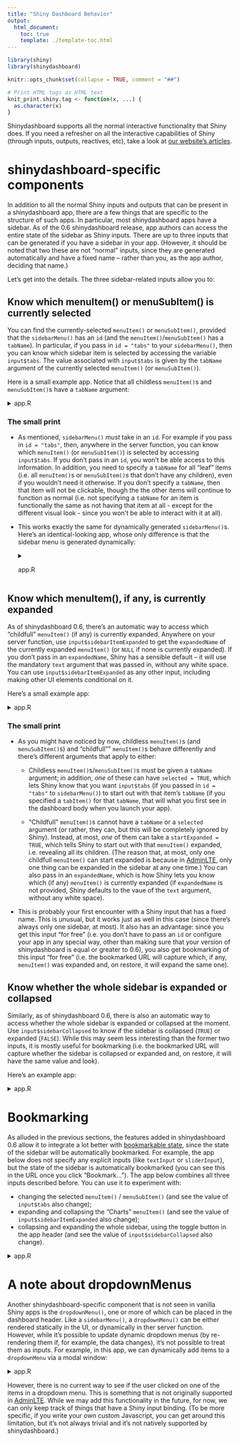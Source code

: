 ```yaml
---
title: "Shiny Dashboard Behavior"
output:
  html_document:
    toc: true
    template: ./template-toc.html
---
```


```r
library(shiny)
library(shinydashboard)

knitr::opts_chunk$set(collapse = TRUE, comment = "##")

# Print HTML tags as HTML text
knit_print.shiny.tag <- function(x, ...) {
  as.character(x)
}
```

Shinydashboard supports all the normal interactive functionality that Shiny does. If you need a refresher on all the interactive capabilities of Shiny (through inputs, outputs, reactives, etc), take a look at [our website's articles](https://shiny.rstudio.com/articles/).

# shinydashboard-specific components

In addition to all the normal Shiny inputs and outputs that can be present in a shinydashboard app, there are a few things that are specific to the structure of such apps. In particular, most shinydashboard apps have a sidebar. As of the 0.6 shinydashboard release, app authors can access the entire state of the sidebar as Shiny inputs. There are up to three inputs that can be generated if you have a sidebar in your app. (However, it should be noted that two these are not "normal" inputs, since they are generated automatically and have a fixed name -- rather than you, as the app author, deciding that name.)

Let's get into the details. The three sidebar-related inputs allow you to:

## Know which **menuItem()** or **menuSubItem()** is currently selected

You can find the currently-selected `menuItem()` or `menuSubItem()`, provided that the `sidebarMenu()` has an `id` (and the `menuItem()`/`menuSubItem()` has a `tabName`). In particular, if you pass in `id = "tabs"` to your `sidebarMenu()`, then you can know which sidebar item is selected by accessing the variable `input$tabs`. The value associated with `input$tabs` is given by the `tabName` argument of the currently selected `menuItem()` (or `menuSubItem()`).
  
Here is a small example app. Notice that all childless `menuItem()`s and `menuSubItem()`s have a `tabName` argument:

<details>
  <summary>app.R</summary>
  
```r
library(shiny)
library(shinydashboard)

ui <- dashboardPage(
  dashboardHeader(), 
  dashboardSidebar(
    sidebarMenu(
      # Setting id makes input$tabs give the tabName of currently-selected tab
      id = "tabs",
      
      menuItem("Dashboard", tabName = "dashboard", icon = icon("dashboard")),
      menuItem("Widgets", icon = icon("th"), tabName = "widgets"),
      menuItem("Charts", icon = icon("bar-chart-o"),
        menuSubItem("Sub-item 1", tabName = "subitem1"),
        menuSubItem("Sub-item 2", tabName = "subitem2")
      )
    ),
    textOutput("res")
  ),
  dashboardBody(
    tabItems(
      tabItem("dashboard", "Dashboard tab content"),
      tabItem("widgets", "Widgets tab content"),
      tabItem("subitem1", "Sub-item 1 tab content"),
      tabItem("subitem2", "Sub-item 2 tab content") 
    )
  )
)

server <- function(input, output, session) {
  output$res <- renderText({
    paste("You've selected:", input$tabs)
  })
}

shinyApp(ui, server)
```

</details>

### The small print

- As mentioned, `sidebarMenu()` _must_ take in an `id`. For example if you pass in `id = "tabs"`, then, anywhere in the server function, you can know which `menuItem()` (or `menuSubItem()`) is selected by accessing `input$tabs`. If you don't pass in an `id`, you won't be able access to this information. In addition, you need to specify a `tabName` for all "leaf" items (i.e. all `menuItem()`s or `menuSubItem()`s that don't have any children), even if you wouldn't need it otherwise. If you don't specify a `tabName`, then that item will not be clickable, though the the other items will continue to function as normal (i.e. not specifying a `tabName` for an item is functionally the same as not having that item at all - except for the different visual look - since you won't be able to interact with it at all).


- This works exactly the same for dynamically generated `sidebarMenu()`s. Here's an identical-looking app, whose only difference is that the sidebar menu is generated dynamically:

    <details>
      <summary>app.R</summary>
    
    ```r
    library(shiny)
    library(shinydashboard)
    
    ui <- dashboardPage(
      dashboardHeader(), 
      dashboardSidebar(
        sidebarMenuOutput("menu"),
        textOutput("res")
      ),
      dashboardBody(
        tabItems(
          tabItem("dashboard", "Dashboard tab content"),
          tabItem("widgets", "Widgets tab content"),
          tabItem("subitem1", "Sub-item 1 tab content"),
          tabItem("subitem2", "Sub-item 2 tab content") 
        )
      )
    )
    
    server <- function(input, output, session) {
      output$res <- renderText({
        paste("You've selected:", input$tabs)
      })
      output$menu <- renderMenu({
        sidebarMenu(
          # Setting id makes input$tabs give the tabName of currently-selected tab
          id = "tabs",
          
          menuItem("Dashboard", tabName = "dashboard", icon = icon("dashboard")),
          menuItem("Widgets", icon = icon("th"), tabName = "widgets"),
          menuItem("Charts", icon = icon("bar-chart-o"),
            menuSubItem("Sub-item 1", tabName = "subitem1"),
            menuSubItem("Sub-item 2", tabName = "subitem2")
          )
        )
      })
    }
    
    shinyApp(ui, server)
    ```
      
    </details>


## Know which **menuItem()**, if any, is currently expanded

As of shinydashboard 0.6, there's an automatic way to access which "childfull" `menuItem()` (if any) is currently expanded. Anywhere on your server function, use `input$sidebarItemExpanded` to get the `expandedName` of the currently expanded `menuItem()` (or `NULL` if none is currently expanded). If you don't pass in an `expandedName`, Shiny has a sensible default -- it will use the mandatory `text` argument that was passed in, without any white space. You can use `input$sidebarItemExpanded` as any other input, including making other UI elements conditional on it.

Here's a small example app:

<details>
  <summary>app.R</summary>
  
```r
library(shiny)
library(shinydashboard)

ui <- dashboardPage(
  dashboardHeader(), 
  dashboardSidebar(
    sidebarMenu(
      menuItem("Dashboard", tabName = "dashboard", icon = icon("dashboard")),
      menuItem("Widgets", icon = icon("th"), tabName = "widgets"),
      menuItem("Charts", icon = icon("bar-chart-o",), startExpanded = TRUE,
        menuSubItem("Sub-item 1", tabName = "subitem1"),
        menuSubItem("Sub-item 2", tabName = "subitem2")
      )
    ),
    textOutput("res")
  ),
  dashboardBody(
    tabItems(
      tabItem("dashboard", "Dashboard tab content"),
      tabItem("widgets", "Widgets tab content"),
      tabItem("subitem1", "Sub-item 1 tab content"),
      tabItem("subitem2", "Sub-item 2 tab content") 
    )
  )
)

server <- function(input, output, session) {
  output$res <- renderText({
    req(input$sidebarItemExpanded)
    paste("Expanded menuItem:", input$sidebarItemExpanded)
  })
}

shinyApp(ui, server)
```

</details>

### The small print

- As you might have noticed by now, childless `menuItem()`s (and `menuSubItem()`s) and "childfull"" `menuItem()`s behave differently and there's different arguments that apply to either:

    - Childless `menuItem()`s/`menuSubItem()`s must be given a `tabName` argument; in addition, *one* of these can have `selected = TRUE`, which lets Shiny know that you want `input$tabs` (if you passed in `id = "tabs"` to `sidebarMenu()`) to start out with that item's `tabName` (if you specified a `tabItem()` for that `tabName`, that will what you first see in the dashboard body when you launch your app).
  
    - "Childfull" `menuItem()`s cannot have a `tabName` or a `selected` argument (or rather, they can, but this will be completely ignored by Shiny). Instead, at most, *one* of them can take a `startExpanded = TRUE`, which tells Shiny to start out with that `menuItem()` expanded, i.e. revealing all its children. (The reason that, at most, only one childfull `menuItem()` can start expanded is because in [AdminLTE](https://almsaeedstudio.com/preview), only one thing can be expanded in the sidebar at any one time.) You can also pass in an `expandedName`, which is how Shiny lets you know which (if any) `menuItem()` is currently expanded (if `expandedName` is not provided, Shiny defaults to the vaue of the `text` argument, without any white space).

- This is probably your first encounter with a Shiny input that has a fixed name. This is unusual, but it works just as well in this case (since there's always only one sidebar, at most). It also has an advantage: since you get this input "for free" (i.e. you don't have to pass an `id` or configure your app in any special way, other than making sure that your version of shinydashboard is equal or greater to 0.6), you also get bookmarking of this input "for free" (i.e. the bookmarked URL will capture which, if any, `menuItem()` was expanded and, on restore, it will expand the same one).

## Know whether the whole sidebar is expanded or collapsed

Similarly, as of shinydashboard 0.6, there is also an automatic way to access whether the whole sidebar is expanded or collapsed at the moment. Use `input$sidebarCollapsed` to know if the sidebar is collapsed (`TRUE`) or expanded (`FALSE`). While this may seem less interesting than the former two inputs, it is mostly useful for bookmarking (i.e. the bookmarked URL will capture whether the sidebar is collapsed or expanded and, on restore, it will have the same value and look).

Here's an example app:

<details>
  <summary>app.R</summary>
  
```r
library(shiny)
library(shinydashboard)

ui <- dashboardPage(
  dashboardHeader(), 
  dashboardSidebar(),
  dashboardBody(
    textOutput("res")
  )
)

server <- function(input, output, session) {
  output$res <- renderText({
    if (input$sidebarCollapsed) {
      "Sidebar is collapsed"
    } else {
      "Sidebar is expanded"
    }
  })
}

shinyApp(ui, server)
```

</details>


# Bookmarking

As alluded in the previous sections, the features added in shinydashboard 0.6 allow it to integrate a lot better with [bookmarkable state](https://shiny.rstudio.com/articles/bookmarking-state.html), since the state of the sidebar will be automatically bookmarked. For example, the app below does not specify any explicit inputs (like `textInput` or `sliderInput`), but the state of the sidebar is automatically bookmarked (you can see this in the URL once you click "Bookmark..."). The app below combines all three inputs described before. You can use it to experiment with:

 - changing the selected `menuItem()` / `menuSubItem()` (and see the value of `input$tabs` also change);
 - expanding and collapsing the "Charts" `menuItem()` (and see the value of `input$sidebarItemExpanded` also change);
 - collapsing and expanding the whole sidebar, using the toggle button in the app header (and see the value of `input$sidebarCollapsed` also change).

<details>
  <summary>app.R</summary>
  
```r
library(shiny)
library(shinydashboard)

ui <- function(req) {
  dashboardPage(
    dashboardHeader(),
    dashboardSidebar(
      sidebarMenu(id = "tabs",
        menuItem("Dashboard", tabName = "dashboard", icon = icon("dashboard")),
        menuItem("Widgets", icon = icon("th"), tabName = "widgets"),
        menuItem("Charts", icon = icon("bar-chart-o"),
          menuSubItem("Sub-item 1", tabName = "subitem1"),
          menuSubItem("Sub-item 2", tabName = "subitem2")
        )
      )
    ),
    dashboardBody(
      bookmarkButton()
    )
  )
}

server <- function(input, output, session) {}

shinyApp(ui, server, enableBookmarking = "url")
```

</details>
 
# A note about **dropdownMenu**s

Another shinydashboard-specific component that is not seen in vanilla Shiny apps is the `dropdownMenu()`, one or more of which can be placed in the dashboard header. Like a `sidebarMenu()`, a `dropdownMenu()` can be either rendered statically in the UI, or dynamically in ther server function. However, while it's possible to update dynamic dropdown menus (by re-rendering them if, for example, the data changes), it's not possible to treat them as inputs. For example, in this app, we can dynamically add items to a `dropdownMenu` via a modal window:

<details>
  <summary>app.R</summary>
  
```r
library(shiny)
library(shinydashboard)

ui <- dashboardPage(
  dashboardHeader(
    dropdownMenuOutput("menu")
  ),
  dashboardSidebar(
    helpText("Add another item to the dropdown menu by clicking ",
             "on the button below"),
    actionButton("addItem", "Add another item")
  ),
  dashboardBody()
)

server <- function(input, output, session) {
  tasks <-  reactiveValues(
      code = list(id = "code", value = 15, color = "aqua",
                  text = "Refactor code"),
      layout = list(id = "layout", value = 40, color = "green",
                    text = "Design new layout"),
      docs = list(id = "docs", value = 25, color = "red",
                  text = "Write documentation")
    )

  # actually render the dropdownMenu
  output$menu <- renderMenu({
    items <- lapply(tasks, function(el) {
      taskItem(value = el$value, color = el$color, text = el$text)
    })
    dropdownMenu(
      type = "tasks", badgeStatus = "danger",
      .list = items
    )
  })

  observeEvent(input$addItem, {
    showModal(modalDialog(title = "Add new task",
      textInput(paste0("id", input$addItem), "Task ID"),
      numericInput(paste0("val", input$addItem), "Task value", 0),
      selectInput(paste0("col", input$addItem), "Task color",
        choices = c("red", "yellow", "aqua", "blue",
          "light-blue", "green", "navy", "teal",
          "olive", "lime", "orange", "fuchsia",
          "purple", "maroon", "black")
      ),
      textInput(paste0("text", input$addItem), "Task text"),
      actionButton(paste0("go", input$addItem), "Add item"),
      easyClose = TRUE, footer = NULL
    ))

    observeEvent(input[[paste0("go", input$addItem)]], {
      tasks[[paste0("id", input$addItem)]] <- list(
        id = input[[paste0("id", input$addItem)]],
        value = input[[paste0("val", input$addItem)]],
        color = input[[paste0("col", input$addItem)]],
        text = input[[paste0("text", input$addItem)]]
      )
      removeModal()
    })
  })
}

shinyApp(ui, server)
```

</details>

However, there is no current way to see if the user clicked on one of the items in a dropdown menu. This is something that is not originally supported in [AdminLTE](https://almsaeedstudio.com/preview). While we may add this functionality in the future, for now, we can only keep track of things that have a Shiny input binding. (To be more specific, if you write your own custom Javascript, you can get around this limitation, but it's not always trivial and it's not natively supported by shinydashboard.)
